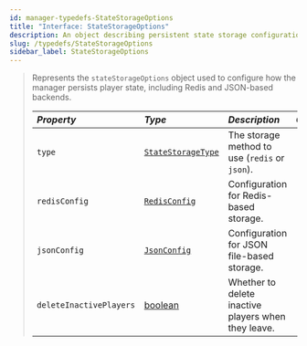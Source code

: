 ```yaml
---
id: manager-typedefs-StateStorageOptions
title: "Interface: StateStorageOptions"
description: An object describing persistent state storage configuration for the manager.
slug: /typedefs/StateStorageOptions
sidebar_label: StateStorageOptions
---
```


> Represents the `stateStorageOptions` object used to configure how the manager persists player state, including Redis and JSON-based backends.
> 
> | <i className="fa-solid fa-hashtag"/> Property            | <i className="fa-solid fa-font"/> Type                                                              | <i className="fa-solid fa-list"/> Description       | <i className="fa-solid fa-flask"/> Optional |
> |:---------------------------------------------------------|:--------------------------------------------------------------------------------------------------- |:--------------------------------------------------- |:-------------------------------------------:|
> | `type`                                                   | [`StateStorageType`](../Enums/StateStorageType.mdx)                                                   | The storage method to use (`redis` or `json`).      | <i className="fa-solid fa-xmark"/>          |
> | `redisConfig`                                            | [`RedisConfig`](./RedisConfig.mdx)                                                                    | Configuration for Redis-based storage.              | <i className="fa-solid fa-check"/>          |
> | `jsonConfig`                                             | [`JsonConfig`](./JsonConfig.mdx)                                                                      | Configuration for JSON file-based storage.          | <i className="fa-solid fa-check"/>          |
> | `deleteInactivePlayers`                                  | [boolean](https://developer.mozilla.org/en-US/docs/Web/JavaScript/Reference/Global_Objects/Boolean) | Whether to delete inactive players when they leave. | <i className="fa-solid fa-check"/>          |
